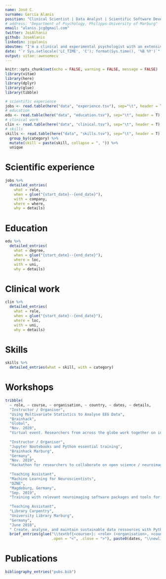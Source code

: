 ```yaml
---
name: José C.
surname: García Alanis
position: "Clinical Scientist | Data Analyst | Scientific Software Developer | PhD Candidate"
# address: "Department of Psychology, Philipps-University of Marburg"
email: "alanis.jcg@gmail.com"
twitter: JoiAlhaniz
github: JoseAlanis
linkedin: jcgalanis
aboutme: "I'm a clinical and experimental psychologist with an extensive track record in statistical modelling and scientific software development using **Python** (e.g., NumPy, Pandas, SciPy, scikit-learn), **R**, and **Git**. My work lies at the interface between science and clinical practice, bridging design and management of scientific projects with the application of clincal interventions in the field. I'm also an active member of the open source community and an advocate of open, reproducible, and robust scientific practices."
date: "`r Sys.setlocale('LC_TIME', 'C'); format(Sys.time(), '%B %Y')`"
output: vitae::awesomecv
---
```


```r
knitr::opts_chunk$set(echo = FALSE, warning = FALSE, message = FALSE)
library(vitae)
library(here)
library(dplyr)
library(glue)
library(tibble)
```

```r
# scientific experience 
jobs <- read.table(here("data", "experience.tsv"), sep="\t", header = T)
# education
edu <- read.table(here("data", "education.tsv"), sep="\t", header = T)
# clinical work
clin <- read.table(here("data", "clinical.tsv"), sep="\t", header = T)
# skills
skills <- read.table(here("data", "skills.tsv"), sep="\t", header = T) %>% 
  group_by(category) %>% 
  mutate(skill = paste(skill, collapse = ", ")) %>% 
  unique
```

# Scientific experience
```r
jobs %>% 
  detailed_entries(
    what = role,
    when = glue("{start_date}--{end_date}"),
    with = company,
    where = where,
    why = details)
```

# Education 
```r
edu %>% 
  detailed_entries( 
    what = degree,
    when = glue("{start_date}--{end_date}"),
    where = loc,
    with = uni,
    why = details)
```

# Clinical work
```r
clin %>%
  detailed_entries(
    what = role,
    when = glue("{start_date}--{end_date}"),
    where = loc,
    with = uni,
    why = details)
```

\pagebreak

# Skills

```r
skills %>% 
  detailed_entries(what = skill, with = category)
```

# Workshops

```r
tribble(
  ~ role, ~ course, ~ organisation, ~ country, ~ dates, ~ details,
  "Instructor / Organiser", 
  "Using Multivariate Statistics to Analyse EEG Data", 
  "Brainhack", 
  "Global", 
  "Nov. 2020", 
  "Virtual event. Researchers from across the globe work together on innovative projects.",
  
  "Instructor / Organiser",
  "Jupyter Nootebooks and Python essential training",
  "Brainhack Marburg", 
  "Germany", 
  "Nov. 2019", 
  "Hackathon for researchers to collaborate on open science / neuroimaging projects.",
  
  "Teaching Assistant", 
  "Machine Learning for Neuroscientists", 
  "DZNE", 
  "Magdeburg, Germany", 
  "Sep. 2019", 
  "Training with relevant neuroimaging software packages and tools for machine learning.",
  
  "Teaching Assistant", 
  "Library Carpentry", 
  "University Library Marburg", 
  "Germany", 
  "June 2018", 
  " Create, analyse, and maintain sustainable data ressources with Python.") %>% 
  brief_entries(glue("\\textbf{<course>}: <role> (<organisation>, <country>) \\newline <details>", 
                     .open = "<", .close = ">"), paste0(dates, "\\newline"), .protect = FALSE)
```

# Publications

```r
bibliography_entries("pubs.bib")
```
